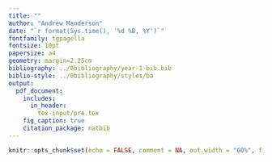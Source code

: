 ```yaml
---
title: ""
author: "Andrew Manderson"
date: "`r format(Sys.time(), '%d %B, %Y')`"
fontfamily: tgpagella
fontsize: 10pt
papersize: a4
geometry: margin=2.25cm
bibliography: ../0bibliography/year-1-bib.bib
biblio-style: ../0bibliography/styles/ba
output: 
  pdf_document:
    includes:
      in_header:
        tex-input/pre.tex
    fig_caption: true
    citation_package: natbib
---
```

```r
knitr::opts_chunk$set(echo = FALSE, comment = NA, out.width = "60%", fig.align = "center", auto_pdf = TRUE)
```
